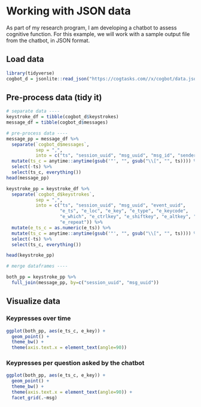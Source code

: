 # Working with JSON data

As part of my research program, I am developing a chatbot to assess cognitive function. For this example, we will work with a sample output file from the chatbot, in JSON format.

## Load data
```r
library(tidyverse)
cogbot_d = jsonlite::read_json("https://cogtasks.com//x/cogbot/data.json")

```

## Pre-process data (tidy it)
```r

# separate data ----
keystroke_df = tibble(cogbot_d$keystrokes)
message_df = tibble(cogbot_d$messages)

# pre-process data ----
message_pp = message_df %>% 
  separate(`cogbot_d$messages`,
           sep = ",",
           into = c("ts", "session_uuid", "msg_uuid", "msg_id", "sender", "msg")) %>%
  mutate(ts_c = anytime::anytime(gsub('"', "", gsub("\\[", "", ts)))) %>%
  select(-ts) %>%
  select(ts_c, everything())
head(message_pp)

keystroke_pp = keystroke_df %>%
  separate(`cogbot_d$keystrokes`,
           sep = ",",
           into = c("ts", "session_uuid", "msg_uuid", "event_uuid",
                    "e_ts", "e_loc", "e_key", "e_type", "e_keycode",
                    "e_which", "e_ctrlkey", "e_shiftkey", "e_altkey", "e_metakey",
                    "e_repeat")) %>%
  mutate(e_ts_c = as.numeric(e_ts)) %>%
  mutate(ts_c = anytime::anytime(gsub('"', "", gsub("\\[", "", ts)))) %>%
  select(-ts) %>%
  select(ts_c, everything())

head(keystroke_pp)
```

```r
# merge dataframes ----

both_pp = keystroke_pp %>%
  full_join(message_pp, by=c("session_uuid", "msg_uuid"))

```

## Visualize data

### Keypresses over time
```r
ggplot(both_pp, aes(e_ts_c, e_key)) + 
  geom_point() +
  theme_bw() +
  theme(axis.text.x = element_text(angle=90))
```

### Keypresses per question asked by the chatbot
```r
ggplot(both_pp, aes(e_ts_c, e_key)) + 
  geom_point() +
  theme_bw() +
  theme(axis.text.x = element_text(angle=90)) + 
  facet_grid(.~msg)
```
